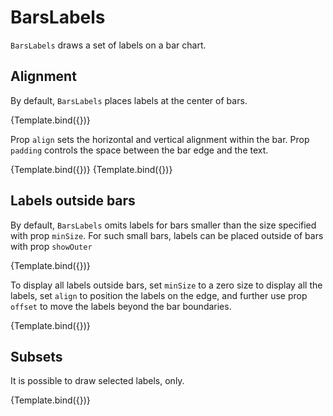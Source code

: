 
# BarsLabels

<Meta title="Addons/Band/Bars/BarsLabels" />

`BarsLabels` draws a set of labels on a bar chart.

<ArgsTable of={BarsLabels} />

## Alignment

By default, `BarsLabels` places labels at the center of bars.

<Canvas>
    <Story
        name="default"
        args={{
            minSize: [40, 10],
        }}
        component={BarsLabels}
        decorators={[ChartForBarsLabelsDecorator]}
    >
        {Template.bind({})}
    </Story>
</Canvas>

Prop `align` sets the horizontal and vertical alignment within the bar.
Prop `padding` controls the space between the bar edge and the text.

<Canvas>
    <Story
        name="near baseline"
        args={{
            padding: [2, 8, 2, 8],
            align: [0, 0.5],
            style: { fill: '#ffffff', textAnchor: 'start' },
            styleOuter: { fill: '#222222', textAnchor: 'start' },
        }}
        component={BarsLabels}
        decorators={[ChartForBarsLabelsDecorator]}
    >
        {Template.bind({})}
    </Story>
    <Story
        name="near edge"
        args={{
            padding: [2, 8, 2, 8],
            align: [1, 0.5],
            style: { fill: '#ffffff', textAnchor: 'end' },
            styleOuter: { fill: '#222222', textAnchor: 'start' },
        }}
        component={BarsLabels}
        decorators={[ChartForBarsLabelsDecorator]}
    >
        {Template.bind({})}
    </Story>
</Canvas>

## Labels outside bars

By default, `BarsLabels` omits labels for bars smaller than the size specified with prop `minSize`.
For such small bars, labels can be placed outside of bars with prop `showOuter`

<Canvas>
    <Story
        name="some labels outside bars"
        args={{
            padding: [2, 8, 2, 8],
            align: [0, 0.5],
            showOuter: true,
            style: { fill: '#ffffff', textAnchor: 'start' },
            styleOuter: { fill: '#222222', textAnchor: 'start' },
        }}
        component={BarsLabels}
        decorators={[ChartForBarsLabelsDecorator]}
    >
        {Template.bind({})}
    </Story>
</Canvas>

To display all labels outside bars, set `minSize` to a zero size to display all the labels,
set `align` to position the labels on the edge,
and further use prop `offset` to move the labels beyond the bar boundaries.

<Canvas>
    <Story
        name="all labels outside bars"
        args={{
            padding: [2, 0, 2, 0],
            align: [1, 0.5],
            minSize: [0, 0],
            offset: [8, 0],
            style: { fill: '#222222', textAnchor: 'start' },
        }}
        component={BarsLabels}
        decorators={[ChartForBarsLabelsDecorator]}
    >
        {Template.bind({})}
    </Story>
</Canvas>

## Subsets

It is possible to draw selected labels, only.

<Canvas>
    <Story
        name="selected labels"
        args={{
            ids: ['beta', 'delta'],
            padding: [2, 8, 2, 8],
            align: [0, 0.5],
            showOuter: true,
            style: { fill: '#ffffff', textAnchor: 'start' },
        }}
        component={BarsLabels}
        decorators={[ChartForBarsLabelsDecorator]}
    >
        {Template.bind({})}
    </Story>
</Canvas>
